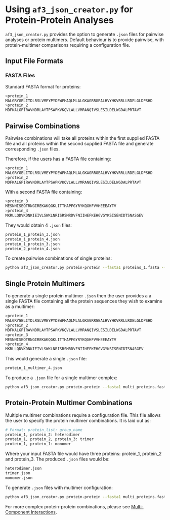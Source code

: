 # Using `af3_json_creator.py` for Protein-Protein Analyses

`af3_json_creator.py` provides the option to generate `.json` files for pairwise analyses or protein multimers.  Default behaviour is to provide pairwise, with protein-multimer comparisons requiring a configuration file.

## Input File Formats{.unnumbered}

### FASTA Files{.unnumbered}

Standard FASTA format for proteins:

```bash
>protein_1
MALGRYGELITDLRSLVMEYPYDEWFHAQLMLALGKAGRRGEALHVYHKVRRLLRDELGLDPSHD
>protein_2
MDFKALGPIRAVNDRLAYTPSAPKVKQVLALLVMRANQIVSLESILDELWGDALPRTAVT
```

## Pairwise Combinations{.unnumbered}

Pairwise combinations will take all proteins within the first supplied FASTA file and all proteins within the second supplied FASTA file and generate corresponding `.json` files.

Therefore, if the users has a FASTA file containing:

```bash
>protein_1
MALGRYGELITDLRSLVMEYPYDEWFHAQLMLALGKAGRRGEALHVYHKVRRLLRDELGLDPSHD
>protein_2
MDFKALGPIRAVNDRLAYTPSAPKVKQVLALLVMRANQIVSLESILDELWGDALPRTAVT
```

With a second FASTA file containing:

```bash
>protein_3
MESNNISEQTRNGIREKAKQGKLITTHAPFGYRYKQGHFVVHEEEAYTV
>protein_4
MKRLLQDVKDNKIEIVLSWKLNRISRSMRDVFNIIHEFKEHGVGYKSISENIDTSNASGEV
```

They would obtain 4 `.json` files:

```bash
protein_1_protein_3.json
protein_1_protein_4.json
protein_1_protein_3.json
protein_2_protein_4.json
```

To create pairwise combinations of single proteins:

```bash
python af3_json_creator.py protein-protein --fasta1 proteins_1.fasta --fasta2 proteins_2.fasta --output-dir output
```

## Single Protein Multimers{.unnumbered}

To generate a single protein multimer `.json` then the user provides a a single FASTA file containing all the protein sequences they wish to examine as a multimer:

```bash
>protein_1
MALGRYGELITDLRSLVMEYPYDEWFHAQLMLALGKAGRRGEALHVYHKVRRLLRDELGLDPSHD
>protein_2
MDFKALGPIRAVNDRLAYTPSAPKVKQVLALLVMRANQIVSLESILDELWGDALPRTAVT
>protein_3
MESNNISEQTRNGIREKAKQGKLITTHAPFGYRYKQGHFVVHEEEAYTV
>protein_4
MKRLLQDVKDNKIEIVLSWKLNRISRSMRDVFNIIHEFKEHGVGYKSISENIDTSNASGEV
```

This would generate a single `.json` file:

```bash
protein_1_multimer_4.json
```

To produce a `.json` file for a single multimer complex:

```bash
python af3_json_creator.py protein-protein --fasta1 multi_proteins.fasta --output-dir output
```

## Protein-Protein Multimer Combinations{.unnumbered}

Multiple multimer combinations require a configuration file.  This file allows the user to specify the protein multimer combinations.  It is laid out as:

```bash
# Format: protein_list: group_name
protein_1, protein_2: heterodimer
protein_1, protein_2, protein_3: trimer
protein_1, protein_1: monomer
```

Where your input FASTA file would have three proteins: protein_1, protein_2 and protein_3.  The produced `.json` files would be:

```bash
heterodimer.json
trimer.json
monomer.json
```

To generate `.json` files with multimer configuration:

```bash
python af3_json_creator.py protein-protein --fasta1 multi_proteins.fasta --config multimer.txt --output-dir output
```

For more complex protein-protein combinations, please see [Multi-Component Interactions](multi-component.qmd).
